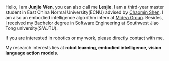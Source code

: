 Hello, I am **Junjie Wen**, you can also call me **Lesjie**. I am a third-year master student in East China Normal University(ECNU) advised by [Chaomin Shen](https://scholar.google.com/citations?user=axtR_4QAAAAJ&hl=en).
I am also an embodied intelligence algorithm intern at [Midea Group](https://www.midea.com.cn/). Besides, I received my Bachelor degree in Software Engineering at Southwest Jiao Tong university(SWJTU).

If you are interested in robotics or my work, please directly contact with me.

My research interests lies at **robot learning, embodied intelligence, vision language action models**. 

